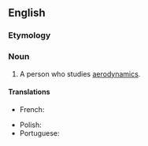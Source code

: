 ==English==

===Etymology===
{{suffix|en|aerodynamic|ist}}

===Noun===
{{en-noun}}

# A person who studies [[aerodynamics]].

====Translations====
{{trans-top|person who studies aerodynamics}}
* French: {{t+|fr|aérodynamicien|m}}
{{trans-mid}}
* Polish: {{t+|pl|aerodynamik|m}}
* Portuguese: {{t|pt|aerodinamicista|m|f}}
{{trans-bottom}}